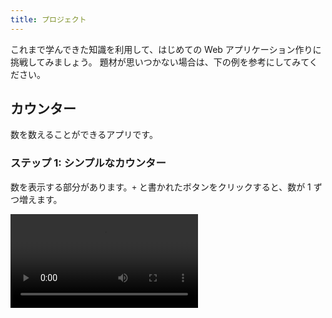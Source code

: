 ```yaml
---
title: プロジェクト
---
```



これまで学んできた知識を利用して、はじめての Web アプリケーション作りに挑戦してみましょう。
題材が思いつかない場合は、下の例を参考にしてみてください。

## カウンター

数を数えることができるアプリです。

### ステップ 1: シンプルなカウンター

数を表示する部分があります。`+` と書かれたボタンをクリックすると、数が 1 ずつ増えます。

<video src={counterVideo} controls />

```html
<!doctype html>
<html lang="ja">
  <head>
    <meta charset="utf-8" />
    <title>カウンター</title>
  </head>
  <body>
    <!-- 数を表示する部分をここに書く -->
    <!-- ボタンをここに書く -->
  </body>
</html>
```

```js
let counter = 0;

function plusOne() {
  // ボタンがクリックされたときの処理を書く
}

// ボタンがクリックされたときに plusOne 関数を呼び出す
document.getElementById(/* ボタンのid名 */).onclick = plusOne;
```

<Answer title="カウンター (ステップ 1)">

```html
<!doctype html>
<html lang="ja">
  <head>
    <meta charset="utf-8" />
    <title>カウンター</title>
  </head>
  <body>
    <p id="counter-value">0</p>
    <button id="plus-button" type="button">+</button>
  </body>
</html>
```

```js
let counter = 0;

function plusOne() {
  counter = counter + 1;
  document.getElementById("counter-value").textContent = counter;
}

document.getElementById("plus-button").onclick = plusOne;
```

<ViewSource url={import.meta.url} path="_samples/counter" />

</Answer>

### ステップ 2: マイナスボタンを追加

`-` と書かれたボタンを新たに作成し、数を 1 つずつ減らせるようにしましょう。

<video src={counterMinusVideo} controls />

<Answer title="カウンター (ステップ 2)">

```html
<!doctype html>
<html lang="ja">
  <head>
    <meta charset="utf-8" />
    <title>カウンター</title>
  </head>
  <body>
    <p id="counter-value">0</p>
    <button id="minus-button" type="button">-</button>
    <button id="plus-button" type="button">+</button>
  </body>
</html>
```

```js
let counter = 0;

function plusOne() {
  counter = counter + 1;
  document.getElementById("counter-value").textContent = counter;
}

function minusOne() {
  counter = counter - 1;
  document.getElementById("counter-value").textContent = counter;
}

document.getElementById("plus-button").onclick = plusOne;
document.getElementById("minus-button").onclick = minusOne;
```

<ViewSource url={import.meta.url} path="_samples/counter-minus" />

</Answer>

### ステップ 3: スタイルを追加

CSS を使って、作成したカウンターの見た目を整えましょう。

これまでに扱った文字色や背景色、文字サイズだけでなく、「テキストを中央揃えにする」「角を丸くする」などの方法も調べて使ってみましょう。

![見た目を整えたカウンター](./counter-minus-styled.jpg)

```css
#counter-value {
  width: 160px; /* 幅の指定 */
  font-size: 48px;
  /* ここで、テキストが中央揃えになるよう指定する */
}

#minus-button {
  width: 80px;
  border: none; /* 枠線を表示しないよう指定 */
  font-size: 24px;
  /* ここで、角が丸くなるよう指定する */
}

#plus-button {
  width: 80px;
  border: none;
  font-size: 24px;
  /* ここで、角が丸くなるよう指定する */
}
```

<Answer title="カウンター (ステップ 3)">

```css
#counter-value {
  width: 160px;
  font-size: 48px;
  text-align: center; /* テキストが中央揃えになるよう指定 */
}

#minus-button {
  width: 80px;
  border: none;
  font-size: 24px;
  border-radius: 20px; /* 角が丸くなるよう指定 */
  background-color: royalblue;
  color: white;
}

#plus-button {
  width: 80px;
  border: none;
  font-size: 24px;
  border-radius: 20px; /* 角が丸くなるよう指定 */
  color: white;
  background-color: orangered;
}
```

<ViewSource url={import.meta.url} path="_samples/counter-minus-styled" />

</Answer>

---

## おみくじ

今日の運勢をランダムで表示するアプリです。

### ルール

- 20%の確率で `大吉` と表示し、文字色を赤色にします
- 50%の確率で `吉` と表示し、文字色を黒色にします
- 30%の確率で `凶` と表示し、文字色を青色にします

<video src={omikujiVideo} controls />

### ヒント

:::info ランダムな数を使う

`Math.random` <Term>関数</Term>は、呼び出すたびに変わる 0 以上 1 未満の乱数 (ランダムな数) を<Term>戻り値</Term>として<Term>返し</Term>ます。

```javascript
document.write(Math.random()); // 0.8924949384481442
```

発生させた乱数を `r` などの名前の<Term>変数</Term>に保存して、確率の計算に使いましょう。

例えば `r` が 0 以上 0.2 未満になる確率は 20% になりますね。同様に、`r` が 0.2 以上 0.7 未満になる確率は 50%、`r` が 0.7 以上 1 未満になる確率は 30% です。

```javascript
let r = Math.random();
if (r < 0.2) {
  // 20% の確率で実行される処理を書く
} else if (/* 何らかの条件 */) {
  // 50% の確率で実行される処理を書く
} else {
  // 30% の確率で実行される処理を書く
}
```

:::

```html
<!doctype html>
<html lang="ja">
  <head>
    <meta charset="utf-8" />
    <title>おみくじ</title>
  </head>
  <body>
    <!-- 結果を表示する部分をここに書く -->
    <!-- ボタンをここに書く -->
  </body>
</html>
```

```js
function omikuji() {
  let r = Math.random();
  if (r < 0.2) {
    // 20% の確率で実行される処理を書く
  } else if (/* 何らかの条件 */) {
    // 50% の確率で実行される処理を書く
  } else {
    // 30% の確率で実行される処理を書く
  }
}

document.getElementById(/* おみくじを引くボタンのid */).onclick = omikuji;
```

### 解答例

<Answer title="おみくじ">

```html
<!doctype html>
<html lang="ja">
  <head>
    <meta charset="utf-8" />
    <title>おみくじ</title>
  </head>
  <body>
    <p id="result">ここに結果が表示されます</p>
    <button id="omikuji-button" type="button">おみくじを引く</button>
  </body>
</html>
```

```js
function omikuji() {
  let r = Math.random();
  if (r < 0.2) {
    document.getElementById("result").textContent = "大吉";
    document.getElementById("result").style.color = "red";
  } else if (r < 0.7) {
    document.getElementById("result").textContent = "吉";
    document.getElementById("result").style.color = "black";
  } else {
    document.getElementById("result").textContent = "凶";
    document.getElementById("result").style.color = "blue";
  }
}

document.getElementById("omikuji-button").onclick = omikuji;
```

<ViewSource url={import.meta.url} path="_samples/omikuji" />

</Answer>
